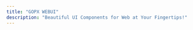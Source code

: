 ```yaml
---
title: "GOPX WEBUI"
description: "Beautiful UI Components for Web at Your Fingertips!"
---
```



<div className="home-content">
  <Hero />
    <div className="w-full max-w-6xl mx-auto mb-16 mt-4">
      <InfiniteCarousel
        images={[
          "https://webui.gopx.dev/assets/brands/nextjs.svg",
          "https://webui.gopx.dev/assets/brands/tailwind.svg",
          "https://webui.gopx.dev/assets/brands/framer-motion.svg",
          "https://webui.gopx.dev/assets/brands/react.svg",
          "https://webui.gopx.dev/assets/brands/gsap.png"
        ]}
          direction="left"
          speed={25}
          itemWidth={50}
          itemHeight={50}
      />
    </div>
</div>
